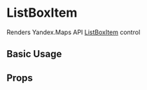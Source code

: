 
<Meta title="api/Controls/ListBoxItem" />

# ListBoxItem

Renders Yandex.Maps API [ListBoxItem][control] control

## Basic Usage

<Canvas>
  <YMaps>
    <Map
      defaultState={{
        center: [55.751574, 37.573856],
        zoom: 9,
        controls: [],
      }}
    >
      <ListBox data={{ content: 'Select city' }}>
        <ListBoxItem data={{ content: 'Moscow' }} />
        <ListBoxItem
          data={{
            content: 'Saint Petersburg',
          }}
        />
      </ListBox>
    </Map>
  </YMaps>
</Canvas>

## Props

<ArgsTable of={ListBoxItemCmp} />

[control]:
  https://tech.yandex.com/maps/doc/jsapi/2.1/ref/reference/control.ListBoxItem-docpage/
